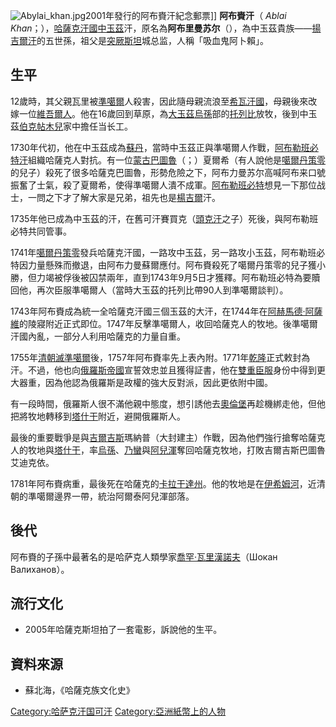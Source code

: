 {{Expand |time=2008-08-16T08:11:12+00:00 }}<!-- 本调用由 {{subst:Expand/auto}} 自动产生。 -->
[[Image:Abylai_khan.jpg|thumb]]2001年發行的阿布賚汗紀念郵票]]
'''阿布賚汗'''（{{lang-kk|'''ابىلاي حان / Абылай хан'''}} ''Ablai Khan''；{{bd|1711年||1781年|catIdx=A}}），[[哈薩克汗國|哈薩克汗國]][[中玉茲|中玉茲]]汗，原名為'''阿布里曼苏尔'''（{{rtl-lang|kk|Әбілмансұр}}），為中玉茲貴族——[[揚吉爾汗|揚吉爾汗]]的五世孫，祖父是[[突厥斯坦|突厥斯坦]]城总监，人稱「吸血鬼阿卜賴」。

==生平==
12歲時，其父親瓦里被[[準噶爾|準噶爾]]人殺害，因此隨母親流浪至[[希瓦汗國|希瓦汗國]]，母親後來改嫁一位[[維吾爾人|維吾爾人]]。他在16歲回到草原，為[[大玉茲|大玉茲]][[烏孫|烏孫]]部的[[托列比|托列比]]放牧，後到中玉茲[[伯克|伯克]][[帖木兒|帖木兒]]家中擔任当长工。

1730年代初，他在中玉茲成為[[苏丹_(称谓)|蘇丹]]，當時中玉茲正與準噶爾人作戰，[[阿布勒班必特汗|阿布勒班必特汗]]組織哈薩克人對抗。有一位[[蒙古|蒙古]][[巴圖魯|巴圖魯]]（{{lang-zh|英雄}}；{{lang-en|batyr}}）夏爾希（有人說他是[[噶爾丹策零|噶爾丹策零]]的兒子）殺死了很多哈薩克巴圖魯，形勢危險之下，阿布力曼苏尔高喊阿布来口號振奮了士氣，殺了夏爾希，使得準噶爾人潰不成軍。[[阿布勒班必特|阿布勒班必特]]想見一下那位战士，一問之下才了解大家是兄弟，祖先也是[[楊吉爾|楊吉爾]]汗。

1735年他已成為中玉茲的汗，在舊可汗賽買克（[[頭克汗|頭克汗]]之子）死後，與阿布勒班必特共同管事。
 
1741年[[噶爾丹策零|噶爾丹策零]]發兵哈薩克汗國，一路攻中玉茲，另一路攻小玉茲，阿布勒班必特因力量懸殊而撤退，由阿布力曼蘇爾應付。阿布賚殺死了噶爾丹策零的兒子獲小勝，但力竭被俘後被囚禁兩年，直到1743年9月5日才獲釋。阿布勒班必特為要贖回他，再次臣服準噶爾人（當時大玉茲的托列比帶90人到準噶爾談判）。

1743年阿布賚成為統一全哈薩克汗國三個玉茲的大汗，在1744年在[[阿赫馬德·阿薩維|阿赫馬德·阿薩維]]的陵寢附近正式即位。1747年反擊準噶爾人，收回哈薩克人的牧地。後準噶爾汗國內亂，一部分人利用哈薩克的力量自重。

1755年[[清朝|清朝]][[準噶爾之役|滅準噶爾]]後，1757年阿布賚率先上表內附。1771年[[乾隆|乾隆]]正式敕封為汗。不過，他也向[[俄羅斯帝國|俄羅斯帝國]]宣誓效忠並且獲得証書，他在[[雙重臣服|雙重臣服]]身份中得到更大器重，因為他認為俄羅斯是政權的強大反對派，因此更依附中國。

有一段時間，俄羅斯人很不滿他親中態度，想引誘他去[[奧倫堡|奧倫堡]]再趁機綁走他，但他把將牧地轉移到[[塔什干|塔什干]]附近，避開俄羅斯人。

最後的重要戰爭是與[[吉爾吉斯|吉爾吉斯]]瑪納普（大封建主）作戰，因為他們強行搶奪哈薩克人的牧地與[[塔什干|塔什干]]，率[[烏孫|烏孫]]、[[乃蠻|乃蠻]]與[[阿兒渾|阿兒渾]]奪回哈薩克牧地，打敗吉爾吉斯巴圖魯艾迪克依。

1781年阿布賚病重，最後死在哈薩克的[[卡拉干達州|卡拉干達州]]。他的牧地是在[[伊希姆河|伊希姆河]]，近清朝的準噶爾邊界一帶，統治阿爾泰阿兒渾部落。

==後代==
阿布賚的子孫中最著名的是哈萨克人類學家[[喬罕·瓦里漢諾夫|喬罕·瓦里漢諾夫]]（Шокан Валиханов）。

==流行文化==
*2005年哈薩克斯坦拍了一套電影{{le|游牧戰神|Nomad (2005 film)}}，訴說他的生平。

==資料來源==
*蘇北海，《哈薩克族文化史》

[[Category:哈萨克汗国可汗|Category:哈萨克汗国可汗]]
[[Category:亞洲紙幣上的人物|Category:亞洲紙幣上的人物]]